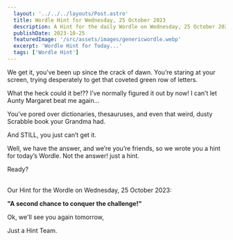 ```yaml
---
  layout: '../../../layouts/Post.astro'
  title: Wordle Hint for Wednesday, 25 October 2023
  description: A Hint for the daily Wordle on Wednesday, 25 October 2023
  publishDate: 2023-10-25
  featuredImage: '/src/assets/images/genericwordle.webp'
  excerpt: 'Wordle Hint for Today...'
  tags: ['Wordle Hint']
---
```


  We get it, you’ve been up since the crack of dawn. You’re staring at your screen, trying desperately to get that coveted green row of letters. 

  What the heck could it be!??
  I’ve normally figured it out by now!
  I can’t let Aunty Margaret beat me again… 

  You’ve pored over dictionaries, thesauruses, and even that weird, dusty Scrabble book your Grandma had.

  And STILL, you just can’t get it. 

  Well, we have the answer, and we’re you’re friends, so we wrote you a hint for today’s Wordle.
  Not the answer! just a hint. 

  Ready?<br /><br />

  Our Hint for the Wordle on Wednesday, 25 October 2023:

  **"A second chance to conquer the challenge!"**

  Ok, we'll see you again tomorrow, 

  Just a Hint Team.
  